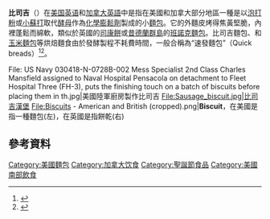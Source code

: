 {{noteTA
|1=zh-cn:面包;zh-hk:麪包;zh-tw:麵包;
|2=zh-cn:饼干; zh-hk:曲奇; zh-tw:餅乾;
}}
{{Infobox prepared food
|name            = 比司吉
|image           = Biscuit which has been broken open.jpg
|caption         = 淋抹蜂蜜的比司吉
|country         = {{USA}}和{{CAN}}
|type            = [[麵包|麵包]]
|main_ingredient = [[麵粉|麵粉]]、[[發粉|發粉]]或[[碳酸氢钠|碳酸氢钠]]
}}
'''比司吉'''（{{lang-en|Biscuit}}）在[[美国英语|美国英语]]和[[加拿大英語|加拿大英語]]中是指在美國和加拿大部分地區一種是以[[泡打粉|泡打粉]]或[[小蘇打|小蘇打]]取代[[酵母|酵母]]作為[[膨鬆劑|化學膨鬆劑]]製成的小[[麵包|麵包]]。它的外麵皮烤得焦黃堅脆，內裡蓬鬆而綿軟，類似於英國的[[司康餅|司康餅]]或[[昔德蘭群島|昔德蘭群島]]的[[班諾克麵包|班諾克麵包]]。比司吉麵包、{{link-en|蘇打麵包|Soda bread}}和[[玉米麵包|玉米麵包]]等烘焙麵食由於發酵製程不耗費時間，一般合稱為“速發麵包”（Quick breads）<ref>{{cite book|author=Irma S. Rombauer|author2=Marion Rombauer Becker|author3=Ethan Becker|title=The Joy of Cooking|publisher=Scribner|year=2006|location=New York|page=627|isbn=978-0-7432-4626-2}}</ref><ref>{{cite book|last=Ojakangas|first=Beatrice A.|others=Sally Sturman (ills)|title=Quick Breads|publisher=University of Minnesota Press|year=2003|page=1|url=https://books.google.com/books?id=OwrKylEW5JIC|isbn=978-0-8166-4228-1|access-date=2017-11-07|archive-date=2014-06-28|archive-url=https://web.archive.org/web/20140628044625/http://books.google.com/books?id=OwrKylEW5JIC|dead-url=no}}</ref>。

<gallery widths="200px" heights="165px">
File: US Navy 030418-N-0728B-002 Mess Specialist 2nd Class Charles Mansfield assigned to Naval Hospital Pensacola on detachment to Fleet Hospital Three (FH-3), puts the finishing touch on a batch of biscuits before placing them in th.jpg|美國陸軍廚房製作比司吉
File:Sausage_biscuit.jpg|比司吉漢堡
File:Biscuits - American and British (cropped).png|'''Biscuit'''，在美國是指一種麵包(左)，在英國是指餅乾(右)
</gallery>

== 參考資料 ==
{{reflist}}

{{bread-stub}}

{{portal box|美國|飲食}}

{{美國麵包}}
[[Category:美國麵包|Category:美國麵包]]
[[Category:加拿大饮食|Category:加拿大饮食]]
[[Category:聖誕節食品|Category:聖誕節食品]]
[[Category:美國南部飲食|Category:美國南部飲食]]